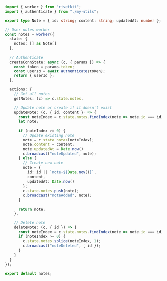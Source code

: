 ```typescript
import { worker } from "rivetkit";
import { authenticate } from "./my-utils";

export type Note = { id: string; content: string; updatedAt: number };

// User notes worker
const notes = worker({
  state: {
    notes: [] as Note[]
  },
  
  // Authenticate
  createConnState: async (c, { params }) => {
    const token = params.token;
	const userId = await authenticate(token);
    return { userId };
  },

  actions: {
    // Get all notes
    getNotes: (c) => c.state.notes,

    // Update note or create if it doesn't exist
    updateNote: (c, { id, content }) => {
      const noteIndex = c.state.notes.findIndex(note => note.id === id);
      let note;
      
      if (noteIndex >= 0) {
        // Update existing note
        note = c.state.notes[noteIndex];
        note.content = content;
        note.updatedAt = Date.now();
        c.broadcast("noteUpdated", note);
      } else {
        // Create new note
        note = {
          id: id || `note-${Date.now()}`,
          content,
          updatedAt: Date.now()
        };
        c.state.notes.push(note);
        c.broadcast("noteAdded", note);
      }
      
      return note;
    },

    // Delete note
    deleteNote: (c, { id }) => {
      const noteIndex = c.state.notes.findIndex(note => note.id === id);
      if (noteIndex >= 0) {
        c.state.notes.splice(noteIndex, 1);
        c.broadcast("noteDeleted", { id });
      }
    }
  }
});

export default notes;
```
